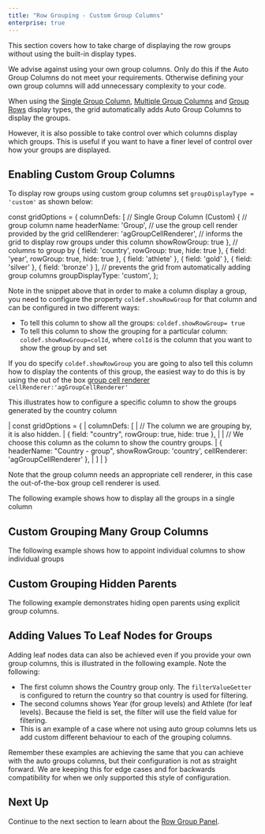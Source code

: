 ```yaml
---
title: "Row Grouping - Custom Group Columns"
enterprise: true
---
```


This section covers how to take charge of displaying the row groups without using the built-in display types. 

<note>
We advise against using your own group columns. Only do this if the Auto Group Columns do not meet your requirements. Otherwise defining your own group columns will add unnecessary complexity to your code.
</note>

When using the [Single Group Column](../grouping-single-group-column/), [Multiple Group Columns](../grouping-multiple-group-columns/)
and [Group Rows](../grouping-group-rows/) display types, the grid automatically adds Auto Group Columns to display the groups.

However, it is also possible to take control over which columns display which groups. This is useful if you want to have
a finer level of control over how your groups are displayed.

## Enabling Custom Group Columns

To display row groups using custom group columns set `groupDisplayType = 'custom'` as shown below:

<snippet spaceBetweenProperties="true">
const gridOptions = {
    columnDefs: [
        // Single Group Column (Custom)
        { 
            // group column name
            headerName: 'Group',
            // use the group cell render provided by the grid
            cellRenderer: 'agGroupCellRenderer', 
            // informs the grid to display row groups under this column
            showRowGroup: true 
        },
        // columns to group by
        { field: 'country', rowGroup: true, hide: true },
        { field: 'year', rowGroup: true, hide: true },
        { field: 'athlete' },
        { field: 'gold' },
        { field: 'silver' },
        { field: 'bronze' }
    ], 
    // prevents the grid from automatically adding group columns 
    groupDisplayType: 'custom',
};
</snippet>

Note in the snippet above that in order to make a column display a group, you need to configure the property 
`coldef.showRowGroup` for that column and can be configured in two different ways:

- To tell this column to show all the groups: `coldef.showRowGroup= true`
- To tell this column to show the grouping for a particular column: `coldef.showRowGroup=colId`, where `colId` is the column that you want to show the group by and set

If you do specify `coldef.showRowGroup` you are going to also tell this column how to display the contents of this group, the easiest way to do this is by using the out of the box [group cell renderer](/cell-rendering/) `cellRenderer:'agGroupCellRenderer'`

This illustrates how to configure a specific column to show the groups generated by the country column

<snippet>
| const gridOptions = {
|     columnDefs: [
|         // The column we are grouping by, it is also hidden.
|         { field: "country", rowGroup: true, hide: true },
| 
|         // We choose this column as the column to show the country groups.
|         { headerName: "Country - group", showRowGroup: 'country', cellRenderer: 'agGroupCellRenderer' },
|     ]
| }
</snippet>

Note that the group column needs an appropriate cell renderer, in this case the out-of-the-box group cell renderer is used.

The following example shows how to display all the groups in a single column

<GridExampleRunner title='Custom Grouping Single Group Column' name='custom-grouping-single-group-column' type='generated' options='{ "enterprise": true, "exampleHeight": 505, "modules": ["clientside", "rowgrouping"] }'></GridExampleRunner>

## Custom Grouping Many Group Columns

The following example shows how to appoint individual columns to show individual groups

<GridExampleRunner title='Custom Grouping Many Group Columns' name='custom-grouping-many-group-columns' type='generated' options='{ "enterprise": true, "exampleHeight": 515, "modules": ["clientside", "rowgrouping"] }'></GridExampleRunner>

## Custom Grouping Hidden Parents

The following example demonstrates hiding open parents using explicit group columns.

<GridExampleRunner title='Custom Grouping Hidden Parents' name='custom-grouping-hidden-parents' type='generated' options='{ "enterprise": true, "exampleHeight": 550, "modules": ["clientside", "rowgrouping"] }'></GridExampleRunner>

## Adding Values To Leaf Nodes for Groups

Adding leaf nodes data can also be achieved even if you provide your own group columns, this is illustrated in the following example. Note the following:

- The first column shows the Country group only. The `filterValueGetter` is configured to return the country so that country is used for filtering.
- The second columns shows Year (for group levels) and Athlete (for leaf levels). Because the field is set, the filter will use the field value for filtering.
- This is an example of a case where not using auto group columns lets us add custom different behaviour to each of the grouping columns.

<GridExampleRunner title='Adding Values To Leaf Nodes for Groups' name='adding-values-to-leaf-nodes-for-groups' type='generated' options='{ "enterprise": true, "exampleHeight": 515, "modules": ["clientside", "rowgrouping", "menu", "columnpanel", "setfilter"]}'></GridExampleRunner>

<note>
Remember these examples are achieving the same that you can achieve with
the auto groups columns, but their configuration is not as straight forward. We are keeping this for edge cases
and for backwards compatibility for when we only supported this style of configuration.
</note>

## Next Up

Continue to the next section to learn about the [Row Group Panel](../grouping-group-panel/).